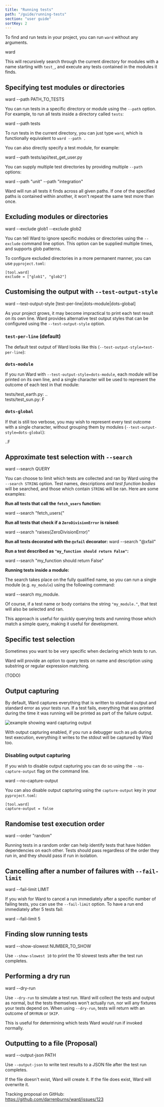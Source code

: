 ```yaml
---
title: "Running tests"
path: "/guide/running-tests"
section: "user guide"
sortKey: 2
---
```


To find and run tests in your project, you can run `ward` without
any arguments.

<TerminalCommand>ward</TerminalCommand>

This will recursively search through the current directory
for modules with a name starting with `test_`, and execute
any tests contained in the modules it finds.

## Specifying test modules or directories

<TerminalCommand>
ward --path <Blue>PATH_TO_TESTS</Blue>
</TerminalCommand>

You can run tests in a specific directory or module using the `--path` option.
For example, to run all tests inside a directory called `tests`:

<TerminalCommand>
ward --path <Blue>tests</Blue>
</TerminalCommand>

To run tests in the current directory, you can just type `ward`, which
is functionally equivalent to `ward --path .`

You can also directly specify a test module, for example:

<TerminalCommand>
ward --path <Blue>tests/api/test_get_user.py</Blue>
</TerminalCommand>

You can supply multiple test directories by providing multiple `--path` options: 

<TerminalCommand>
ward --path <Blue>"unit"</Blue> --path <Blue>"integration"</Blue>
</TerminalCommand>

Ward will run all tests it finds across all given paths.
If one of the specified paths is contained within another, it won't 
repeat the same test more than once.

## Excluding modules or directories
<TerminalCommand>
ward --exclude <Blue>glob1</Blue> --exclude <Blue>glob2</Blue>
</TerminalCommand>

You can tell Ward to ignore specific modules or directories using the `--exclude`
command line option. This option can be supplied multiple times, and supports glob patterns.

To configure excluded directories in a more permanent manner, you can use `pyproject.toml`:

```text
[tool.ward]
exclude = ["glob1", "glob2"]
```

## Customising the output with `--test-output-style`

<TerminalCommand>ward --test-output-style [<Blue>test-per-line</Blue>|<Blue>dots-module</Blue>|<Blue>dots-global</Blue>]</TerminalCommand>

As your project grows, it may become impractical to print
each test result on its own line. Ward provides alternative
test output styles that can be configured using the
`--test-output-style` option.

### `test-per-line` (default)
The default test output of Ward looks like this (`--test-output-style=test-per-line`):

<TerminalExample>
    <TerminalText>
      <TestOutputLine lineNumber="3" marker="PASS" moduleName="test_earth"
                      description="it is not flat"/>
      <TestOutputLine lineNumber="11" marker="PASS" moduleName="test_earth"
                      description="24 hours to rotate"/>
      <TestOutputLine lineNumber="4" marker="FAIL" moduleName="test_sun"
                      description="it is hot"/>
    </TerminalText>
</TerminalExample>

### `dots-module`
If you run Ward with `--test-output-style=dots-module`, each
module will be printed on its own line, and a single character
will be used to represent the outcome of each test in that
module:

<TerminalExample>
    <TerminalText>
      <Grey>tests/</Grey>test_earth.py: <Green>..</Green><br/>
      <Grey>tests/</Grey>test_sun.py: <Red>F</Red>
    </TerminalText>
</TerminalExample>

### `dots-global`
If that is still too verbose, you may wish to represent every
test outcome with a single character, without grouping them by
modules (`--test-output-style=dots-global`):

<TerminalExample>
    <TerminalText>
      <Green>..</Green><Red>F</Red>
    </TerminalText>
</TerminalExample>

## Approximate test selection with `--search`

<TerminalCommand>ward --search <Blue>QUERY</Blue></TerminalCommand>

You can choose to limit which tests are collected and ran by Ward 
using the `--search STRING` option. Test names, descriptions *and test function bodies*
will be searched, and those which contain `STRING` will be ran. Here are
some examples:

**Run all tests that call the `fetch_users` function:**

<TerminalCommand>
    ward --search <Blue>"fetch_users("</Blue>
</TerminalCommand>


**Run all tests that check if a `ZeroDivisionError` is raised:**

<TerminalCommand>
ward --search <Blue>"raises(ZeroDivisionError)"</Blue>
</TerminalCommand>

**Run all tests decorated with the `@xfail` decorator:**
<TerminalCommand>
ward --search <Blue>"@xfail"</Blue>
</TerminalCommand>

**Run a test described as `"my_function should return False"`:**

<TerminalCommand>
ward --search <Blue>"my_function should return False"</Blue>
</TerminalCommand>

**Running tests inside a module:**

The search takes place on the fully qualified name, so you can run a single
module (e.g. `my_module`) using the following command:

<TerminalCommand>
ward --search <Blue>my_module.</Blue>
</TerminalCommand>

Of course, if a test name or body contains the string `"my_module."`, that test
will also be selected and ran. 

This approach is useful for quickly querying tests and running those which match a
simple query, making it useful for development.

## Specific test selection

Sometimes you want to be very specific when declaring which tests to run.

Ward will provide an option to query tests on name and description using substring
or regular expression matching.

(TODO)

## Output capturing

By default, Ward captures everything that is written to standard output and standard error
as your tests run. If a test fails, everything that was printed during the time it was running
will be printed as part of the failure output.

![example showing ward capturing output](../../images/captured-output.png)

With output capturing enabled, if you run a debugger such as `pdb` during test execution, everything
it writes to the stdout will be captured by Ward too.

### Disabling output capturing

If you wish to disable output capturing you can do so using the
`--no-capture-output` flag on the command line. 

<TerminalCommand>
ward <Blue>--no-capture-output</Blue>
</TerminalCommand>

You can also disable output capturing using the `capture-output` key in
your `pyproject.toml`:

```text
[tool.ward]
capture-output = false
```

## Randomise test execution order

<TerminalCommand>
ward --order <Blue>"random"</Blue>
</TerminalCommand>

Running tests in a random order can help identify tests
that have hidden dependencies on each other. Tests should
pass regardless of the order they run in, and they should 
pass if run in isolation.

## Cancelling after a number of failures with `--fail-limit`

<TerminalCommand>
ward --fail-limit <Blue>LIMIT</Blue>
</TerminalCommand>

If you wish for Ward to cancel a run immediately after a specific number of failing tests,
you can use the `--fail-limit` option. To have a run end immediately after 5 tests fail:

<TerminalCommand>
ward --fail-limit <Blue>5</Blue>
</TerminalCommand>

## Finding slow running tests

<TerminalCommand>
ward --show-slowest <Blue>NUMBER_TO_SHOW</Blue>
</TerminalCommand>

Use `--show-slowest 10` to print the 10 slowest tests after the test run completes. 

## Performing a dry run

<TerminalCommand>
ward --dry-run
</TerminalCommand>

Use `--dry-run` to simulate a test run. Ward will collect the tests and output as normal, but the
tests themselves won't actually run, nor will any fixtures your tests depend on. When using `--dry-run`, 
tests will return with an outcome of `DRYRUN` or `SKIP`.

This is useful for determining which tests Ward *would* run if invoked normally.

## Outputting to a file **<Red> (Proposal)</Red>**

<TerminalCommand>
ward --output-json <Blue>PATH</Blue>
</TerminalCommand>

Use `--output-json` to write test results to a JSON file after the test run completes.

If the file doesn't exist, Ward will create it. If the file does exist, Ward will overwrite it.

Tracking proposal on GitHub: https://github.com/darrenburns/ward/issues/123
